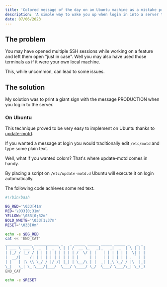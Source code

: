 ```yaml
---
title: 'Colored message of the day on an Ubuntu machine as a mistake prevention technique'
description: 'A simple way to wake you up when login in into a server terminal'
date: 07/06/2023
---
```



## The problem

You may have opened multiple SSH sessions while working on a feature and left
them open "just in case". Well you may also have used those terminals as if it
were your own local machine.

This, while uncommon, can lead to some issues.

## The solution

My solution was to print a giant sign with the message PRODUCTION when you
log in to the server.

### On Ubuntu

This technique proved to be very easy to implement on Ubuntu thanks to [update-motd](https://manpages.ubuntu.com/manpages/xenial/man5/update-motd.5.html).

If you wanted a message at login you would traditionally edit `/etc/motd` and
type some plain text.

Well, what if you wanted colors? That's where update-motd comes in handy.

By placing a script on `/etc/update-motd.d` Ubuntu will execute it on login automatically.

The following code achieves some red text.

```bash
#!/bin/bash

BG_RED='\033[41m'
RED='\033[0;31m'
YELLOW='\033[0;32m'
BOLD_WHITE='\033[1;37m'
RESET='\033[0m'

echo -e $BG_RED
cat << 'END_CAT'
____________ ___________ _   _ _____ _____ _____ _____ _   _ _
| ___ \ ___ \  _  |  _  \ | | /  __ \_   _|_   _|  _  | \ | | |
| |_/ / |_/ / | | | | | | | | | /  \/ | |   | | | | | |  \| | |
|  __/|    /| | | | | | | | | | |     | |   | | | | | | . ` | |
| |   | |\ \\ \_/ / |/ /| |_| | \__/\ | |  _| |_\ \_/ / |\  |_|
\_|   \_| \_|\___/|___/  \___/ \____/ \_/  \___/ \___/\_| \_(_)
END_CAT

echo -e $RESET
```
